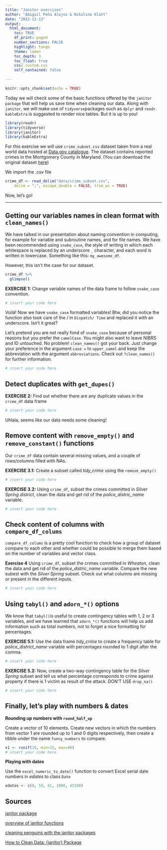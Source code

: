 ```yaml
---
title: "Janitor exercises"
author: "Abigail Peña Alejos & Nikolina Klatt"
date: "2022-11-13"
output: 
  html_document:
    toc: TRUE
    df_print: paged
    number_sections: FALSE
    highlight: tango
    theme: lumen
    toc_depth: 3
    toc_float: true
    css: custom.css 
    self_contained: false
  
---
```


```r
knitr::opts_chunk$set(echo = TRUE)
```

Today we will check some of the basic functions offered by the `janitor package` that will help us save time when cleaning our data. Along with `janitor`, we will make use of `tidyverse`packages such as `dplyr` and `readr`. `kableExtra` is suggested to render nice tables. But it is up to you! 

```r
library(readr)
library(tidyverse)
library(janitor)
library(kableExtra)
```

For this exercise we will use `crime_subset.csv` dataset taken from a real world data hosted at [Data.gov catalogue](https://catalog.data.gov/dataset). The dataset contains reported crimes in the Montgomery County in Maryland. (You can download the original dataset  [here](https://catalog.data.gov/dataset/crime)) 

We import the .csv file 

```r

crime_df <- read_delim("data/crime_subset.csv", 
    delim = ";", escape_double = FALSE, trim_ws = TRUE)

```

Now, let's go!

***


## Getting our variables names in clean format with `clean_names()`

We have talked in our presentation about naming convention in computing, for example for variable and subroutine names, and for file names. We have been recommended using `snake_case`, the style of writing in which each whitespace is replaced by an underscore `_` character, and each word is written in lowercase. Something like this: `my_awesome_df`. 

However, this isn't the case for our dataset. 

```r
crime_df %>% 
  glimpse()

```

**EXERCISE 1:** Change variable names of the data frame to follow `snake_case` convention.

```r

# insert your code here

```
Voilá! Now we have `snake_case` formatted variables! Btw, did you notice the function also took care of the / in `Dispatch/ Time` and replaced it with an underscore. Isn't it great?

Let's pretend you are not really fond of `snake_case` because of personal reasons but you prefer the `camelCase`. You might also want to leave NIBRS and ID untouched. No problem! `clean_names()` got your back. Just change your preference in the argument `case =` to `upper_camel` and keep the abbreviation with the argument `abbreviations`. Check out `?clean_names()` for further information. 

```r

# insert your code here

```

## Detect duplicates with `get_dupes()`

**EXERCISE 2:** Find out whether there are any duplicate values in the `crime_df` data frame

```r

# insert your code here

```
Uhlala, seems like our data needs some cleaning!


## Remove content with `remove_empty()` and `remove_constant()` functions

Our `crime_df` data contain several missing values, and a couple of rows/columns filled with NAs.

**EXERCISE 3.1:** Create a subset called *tidy_crime* using the `remove_empty()`

```r

# insert your code here

```

**EXERCISE 3.2:** Using `crime_df`, subset the crimes committed in *Silver Spring district*, clean the data and get rid of the *police_distric_name* variable. 

```r

# insert your code here


```

## Check content of columns with `compare_df_colums`

`compare_df_colums` is a pretty cool function to check how a group of dataset compare to each other and whether could be possible to merge them based on the number of variables and vector class. 

**Exercise 4** Using `crime_df`, subset the crimes committed in *Wheaton*, clean the data and get rid of the *police_distric_name* variable. Compare the new subest with the *Silver Spring* subset. Check out what columns are missing or present in the different inputs. 


```r

# insert your code here

```

## Using `tabyl()` and `adorn_*()` options

We know that `tabyl()`is useful to create contingency tables with 1, 2 or 3 variables, and we have learned that `adorn_*()` functions will help us add information such as total numbers, not to forget a  nice formatting for percentages.

**EXERCISE 5.1:** Use the data frame *tidy_crime* to create a frequency table for *police_district_name* variable with percentages rounded to 1 digit after the comma.  

```r

# insert your code here

```

**EXERCISE 5.2:** Now, create a two-way contingency table for the *Silver Spring* subset and tell us what percentage corresponds to crime against property if there is 1 victim as result of the attack. DON'T USE `drop_na()`

```r

# insert your code here

```
## Finally, let's play with numbers & dates

**Rounding up numbers with `round_half_up`**

Create a vector of 10 elements. Create new vectors in which the numbers from vector 1 are rounded up to 1 and 0 digits respectively, then create a tibble under the name `funny_numbers` to compare. 


```r

v1 <- runif(10, min=15, max=48)
# insert your code here

```


**Playing with dates**

Use the `excel_numeric_to_date()` function to convert Excel serial date numbers in *edates* to class `Date`

```r

edates <- c(0, 59, 61, 1000, 45100)


```

## Sources

[janitor package](https://cran.r-project.org/web/packages/janitor/janitor.pdf)

[overview of janitor functions](https://cran.r-project.org/web/packages/janitor/vignettes/janitor.html#tabyl---a-better-version-of-table) 

[cleaning penguins with the janitor packages](http://jenrichmond.rbind.io/post/digging-into-the-janitor-package/)

[How to Clean Data: {janitor} Package](https://www.exploringdata.org/post/how-to-clean-data-janitor-package/)
